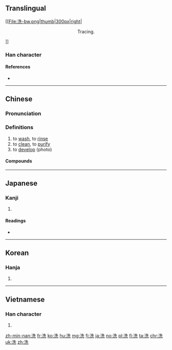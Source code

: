 ==Translingual==
[[File:洗-bw.png|thumb|300px|right|<center>Tracing.</center>]]
===Han character===
{{Han char|rn=85|rad=水|as=06|sn=9|four=34111|canj=EHGU|ids=⿰氵先}}

====References====
* {{Han ref|kx=0620.110|dkj=17379|dj=1016.010|hdz=31608.080|uh=6D17|ud=27927|bh=AC7E|bd=44158}}

----

==Chinese==
{{zh-forms}}

===Pronunciation===
{{zh-pron
|m=xǐ
|c=sai2
|h=pfs=sé
|mn=sé/sóe
|w=2xi
|ma=y
|mc=y
|oc=y
|cat=v
}}
===Definitions===
{{zh-hanzi}}

# to [[wash]], to [[rinse]]
# to [[clean]], to [[purify]]
# to [[develop]] (photo)

====Compounds====
{{der5
| {{zh-l|洗髮劑|tr=xǐfàjì}}
| {{zh-l|洗髮精|tr=xǐfàjīng}}
| {{zh-l|洗髮水|tr=xǐfàshuǐ}}
| {{zh-l|洗頭|tr=xǐtóu}}
| {{zh-l|盥洗盆|tr=guànxǐpén}}
}}

{{zh-cat|Beginning}}

----

==Japanese==

===Kanji===
{{ja-kanji|grade=6|rs=水06}}

# {{defn|lang=ja|sort=水06}}

====Readings====
* {{ja-readings|goon=[[さい]] (sai), [[せん]] (sen)|kanon=[[せい]] (sei), [[せん]] (sen)|kun=[[あらう]] ([[洗う]], arau), [[あらい]] (arai)}}

----

==Korean==

===Hanja===
{{ko-hanja|hangeul=[[세]], [[선]]|eumhun=|mr=se, sŏn|y=sey, sen}}

# {{defn|lang=ko|sort=水06}}

----

==Vietnamese==

===Han character===
{{vi-hantu|[[tẩy]], [[dẫy]], [[giẫy]], [[rải]], [[rảy]], [[tiển]]|rs=水06}}

# {{defn|lang=vi}}

[[zh-min-nan:洗]]
[[fr:洗]]
[[ko:洗]]
[[hu:洗]]
[[mg:洗]]
[[fj:洗]]
[[ja:洗]]
[[no:洗]]
[[pl:洗]]
[[fi:洗]]
[[ta:洗]]
[[chr:洗]]
[[uk:洗]]
[[zh:洗]]
